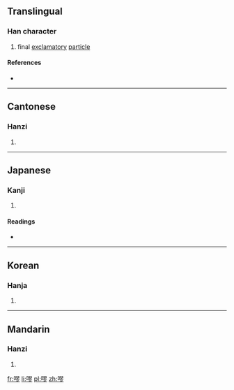 ==Translingual==

===Han character===
{{Han char|rn=30|rad=口|as=11|sn=14|four=6702<sub>2</sub>|canj=口尸一竹 (RSMH)|ids=⿰[[口]][[翏]]}}

# final [[exclamatory]] [[particle]]

====References====
* {{Han ref|kx=0205.250|dkj=04194|dj=0428.180|hdz=10679.140|uh=5610|ud=22032|bh=B9CC|bd=47564}}

----

==Cantonese==

===Hanzi===
{{yue-hanzi|jyut=haau1|y=haau1}}

# {{defn|lang=yue|sort=口11}}

----

==Japanese==

===Kanji===
{{ja-kanji|grade=|rs=口11}}

# {{defn|lang=ja|sort=口11}}

====Readings====
* {{ja-readings|on=[[こう]] (kō), [[きょう]] (kyō)|kun=}}

----

==Korean==

===Hanja===
{{ko-hanja|hangeul=교|rv=gyo|mr=kyo}}

# {{defn|lang=ko|sort=口11}}

----

==Mandarin==

===Hanzi===
{{cmn-hanzi|pin=[[jiāo]] ([[jiao1]]), [[xiāo]] ([[xiao1]])|wg=chiao<sup>1</sup>, hsiao<sup>1</sup>}}

# {{defn|lang=cmn|sort=口11}}

[[fr:嘐]]
[[li:嘐]]
[[pl:嘐]]
[[zh:嘐]]